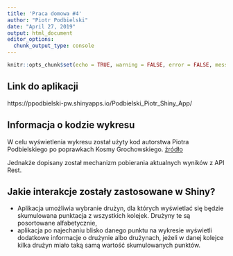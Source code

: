 ```yaml
---
title: 'Praca domowa #4'
author: "Piotr Podbielski"
date: "April 27, 2019"
output: html_document
editor_options: 
  chunk_output_type: console
---
```


```r
knitr::opts_chunk$set(echo = TRUE, warning = FALSE, error = FALSE, message = FALSE)
```

## Link do aplikacji
https://ppodbielski-pw.shinyapps.io/Podbielski_Piotr_Shiny_App/

## Informacja o kodzie wykresu
W celu wyświetlenia wykresu został użyty kod autorstwa Piotra Podbielskiego po poprawkach Kosmy Grochowskiego. [źródło](https://raw.githubusercontent.com/mini-pw/WizualizacjaDanych2018/master/PraceDomowe/PD3/gr1/PodbielskiPiotr/praca_domowa_3.Rmd)

Jednakże dopisany został mechanizm pobierania aktualnych wyników z API Rest.

## Jakie interakcje zostały zastosowane w Shiny?
* Aplikacja umożliwia wybranie drużyn, dla których wyświetlać się będzie skumulowana punktacja z wszystkich kolejek. Drużyny te są posortowane alfabetycznie,
* aplikacja po najechaniu blisko danego punktu na wykresie wyświetli dodatkowe informacje o drużynie albo drużynach, jeżeli w danej kolejce kilka drużyn miało taką samą wartość skumulowanych punktów.
